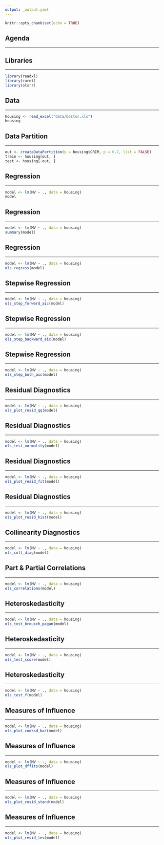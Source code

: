 ```yaml
---
output: _output.yaml
---
```


```r
knitr::opts_chunk$set(echo = TRUE)
```

## Agenda

<hr>

## Libraries

<hr>

```r
library(readxl)
library(caret)
library(olsrr)
```


## Data

<hr>

```r
housing <- read_excel("data/boston.xls")
housing
```

## Data Partition

<hr>

```r
out <- createDataPartition(y = housing$CRIM, p = 0.7, list = FALSE)
train <- housing[out, ]
test <- housing[-out, ]
```

## Regression

<hr>

```r
model <- lm(MV ~ ., data = housing)
model
```

## Regression

<hr>

```r
model <- lm(MV ~ ., data = housing)
summary(model)
```

## Regression

<hr>

```r
model <- lm(MV ~ ., data = housing)
ols_regress(model)
```

## Stepwise Regression

<hr>

```r
model <- lm(MV ~ ., data = housing)
ols_step_forward_aic(model)
```

## Stepwise Regression

<hr>

```r
model <- lm(MV ~ ., data = housing)
ols_step_backward_aic(model)
```

## Stepwise Regression

<hr>

```r
model <- lm(MV ~ ., data = housing)
ols_step_both_aic(model)
```

## Residual Diagnostics

<hr>

```r
model <- lm(MV ~ ., data = housing)
ols_plot_resid_qq(model)
```

## Residual Diagnostics

<hr>

```r
model <- lm(MV ~ ., data = housing)
ols_test_normality(model)
```

## Residual Diagnostics

<hr>

```r
model <- lm(MV ~ ., data = housing)
ols_plot_resid_fit(model)
```

## Residual Diagnostics

<hr>

```r
model <- lm(MV ~ ., data = housing)
ols_plot_resid_hist(model)
```

## Collinearity Diagnostics

<hr>

```r
model <- lm(MV ~ ., data = housing)
ols_coll_diag(model)
```

## Part & Partial Correlations

<hr>

```r
model <- lm(MV ~ ., data = housing)
ols_correlations(model)
```

## Heteroskedasticity

<hr>

```r
model <- lm(MV ~ ., data = housing)
ols_test_breusch_pagan(model)
```


## Heteroskedasticity

<hr>

```r
model <- lm(MV ~ ., data = housing)
ols_test_score(model)
```


## Heteroskedasticity

<hr>

```r
model <- lm(MV ~ ., data = housing)
ols_test_f(model)
```

## Measures of Influence

<hr>

```r
model <- lm(MV ~ ., data = housing)
ols_plot_cooksd_bar(model)
```

## Measures of Influence

<hr>

```r
model <- lm(MV ~ ., data = housing)
ols_plot_dffits(model)
```

## Measures of Influence

<hr>

```r
model <- lm(MV ~ ., data = housing)
ols_plot_resid_stand(model)
```

## Measures of Influence

<hr>

```r
model <- lm(MV ~ ., data = housing)
ols_plot_resid_lev(model)
```